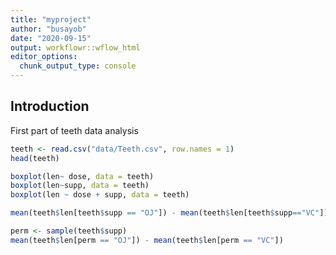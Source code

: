 ```yaml
---
title: "myproject"
author: "busayob"
date: "2020-09-15"
output: workflowr::wflow_html
editor_options:
  chunk_output_type: console
---
```


## Introduction

First part of teeth data analysis
```r
teeth <- read.csv("data/Teeth.csv", row.names = 1)
head(teeth)
```

```r
boxplot(len~ dose, data = teeth)
boxplot(len~supp, data = teeth)
boxplot(len ~ dose + supp, data = teeth)
```

```r
mean(teeth$len[teeth$supp == "OJ"]) - mean(teeth$len[teeth$supp=="VC"])

perm <- sample(teeth$supp)
mean(teeth$len[perm == "OJ"]) - mean(teeth$len[perm == "VC"])
```


